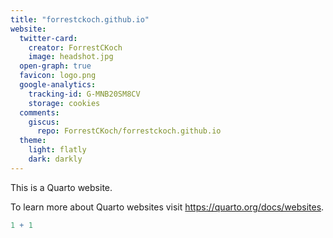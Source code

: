 ```yaml
---
title: "forrestckoch.github.io"
website:
  twitter-card:
    creator: ForrestCKoch
    image: headshot.jpg
  open-graph: true
  favicon: logo.png
  google-analytics: 
    tracking-id: G-MNB20SM8CV
    storage: cookies
  comments: 
    giscus:
      repo: ForrestCKoch/forrestckoch.github.io
  theme:
    light: flatly
    dark: darkly
---
```


This is a Quarto website.

To learn more about Quarto websites visit <https://quarto.org/docs/websites>.

```r
1 + 1
```
